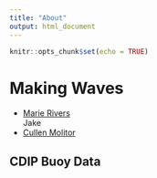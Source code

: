 ```yaml
---
title: "About"
output: html_document
---
```


```r
knitr::opts_chunk$set(echo = TRUE)
```

# Making Waves

- [Marie Rivers](https://github.com/marierivers)  
Jake  
- [Cullen Molitor](https://github.com/cullen-molitor) 

## CDIP Buoy Data